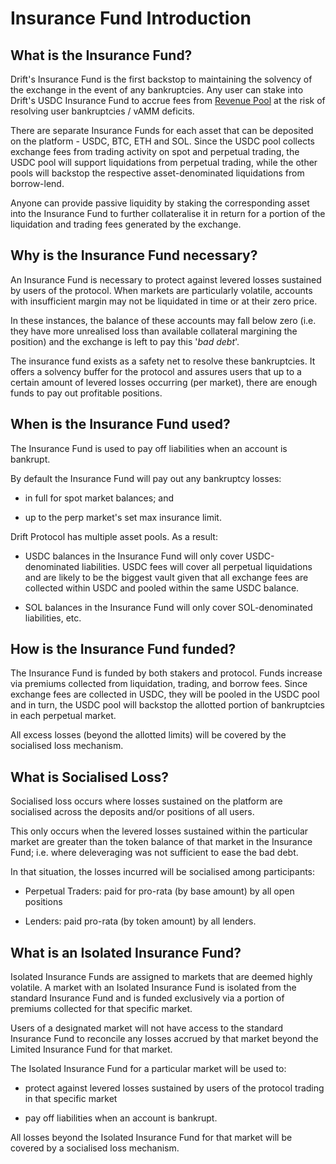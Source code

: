 # Insurance Fund Introduction

## What is the Insurance Fund?

Drift's Insurance Fund is the first backstop to maintaining the solvency of the exchange in the event of any bankruptcies. Any user can stake into Drift's USDC Insurance Fund to accrue fees from [Revenue Pool](<../About Drift v2/8 Revenue Pool.md>) at the risk of resolving user bankruptcies / vAMM deficits.

There are separate Insurance Funds for each asset that can be deposited on the platform - USDC, BTC, ETH and SOL. Since the USDC pool collects exchange fees from trading activity on spot and perpetual trading, the USDC pool will support liquidations from perpetual trading, while the other pools will backstop the respective asset-denominated liquidations from borrow-lend.

Anyone can provide passive liquidity by staking the corresponding asset into the Insurance Fund to further collateralise it in return for a portion of the liquidation and trading fees generated by the exchange.  

## Why is the Insurance Fund necessary?  

An Insurance Fund is necessary to protect against levered losses sustained by users of the protocol. When markets are particularly volatile, accounts with insufficient margin may not be liquidated in time or at their zero price.  

In these instances, the balance of these accounts may fall below zero (i.e. they have more unrealised loss than available collateral margining the position) and the exchange is left to pay this '*bad debt*'.  

The insurance fund exists as a safety net to resolve these bankruptcies. It offers a solvency buffer for the protocol and assures users that up to a certain amount of levered losses occurring (per market), there are enough funds to pay out profitable positions.  

## When is the Insurance Fund used?

The Insurance Fund is used to pay off liabilities when an account is bankrupt.

By default the Insurance Fund will pay out any bankruptcy losses:

*   in full for spot market balances; and

*   up to the perp market's set max insurance limit.

Drift Protocol has multiple asset pools. As a result:  

*   USDC balances in the Insurance Fund will only cover USDC-denominated liabilities. USDC fees will cover all perpetual liquidations and are likely to be the biggest vault given that all exchange fees are collected within USDC and pooled within the same USDC balance.  

*   SOL balances in the Insurance Fund will only cover SOL-denominated liabilities, etc.

## How is the Insurance Fund funded?  

The Insurance Fund is funded by both stakers and protocol. Funds increase via premiums collected from liquidation, trading, and borrow fees. Since exchange fees are collected in USDC, they will be pooled in the USDC pool and in turn, the USDC pool will backstop the allotted portion of bankruptcies in each perpetual market.

All excess losses (beyond the allotted limits) will be covered by the socialised loss mechanism.

## What is Socialised Loss?

Socialised loss occurs where losses sustained on the platform are socialised across the deposits and/or positions of all users.  

This only occurs when the levered losses sustained within the particular market are greater than the token balance of that market in the Insurance Fund; i.e. where deleveraging was not sufficient to ease the bad debt.  

In that situation, the losses incurred will be socialised among participants:  

*   Perpetual Traders: paid for pro-rata (by base amount) by all open positions

*   Lenders: paid pro-rata (by token amount) by all lenders.

## What is an Isolated Insurance Fund?

Isolated Insurance Funds are assigned to markets that are deemed highly volatile. A market with an Isolated Insurance Fund is isolated from the standard Insurance Fund and is funded exclusively via a portion of premiums collected for that specific market.  

Users of a designated market will not have access to the standard Insurance Fund to reconcile any losses accrued by that market beyond the Limited Insurance Fund for that market.

The Isolated Insurance Fund for a particular market will be used to:

*   protect against levered losses sustained by users of the protocol trading in that specific market  

*   pay off liabilities when an account is bankrupt.

All losses beyond the Isolated Insurance Fund for that market will be covered by a socialised loss mechanism.

